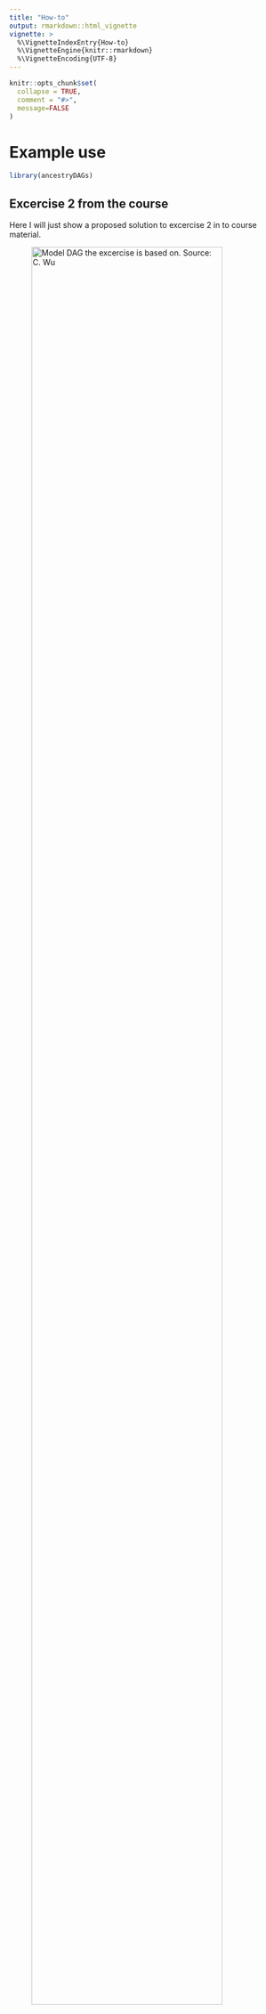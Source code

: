 ```yaml
---
title: "How-to"
output: rmarkdown::html_vignette
vignette: >
  %\VignetteIndexEntry{How-to}
  %\VignetteEngine{knitr::rmarkdown}
  %\VignetteEncoding{UTF-8}
---
```


```r
knitr::opts_chunk$set(
  collapse = TRUE,
  comment = "#>",
  message=FALSE
)
```

# Example use

```r
library(ancestryDAGs)
```

## Excercise 2 from the course

Here I will just show a proposed solution to excercise 2 in to course material.

![Model DAG the excercise is based on. Source: C. Wu](images/dag.png){width="90%" fig-align="center"}

```r
##ancestors are defined and sent to global environment
a <- ancestor(population = 10000, prev = c(0.1,0.1),anc.names = c("U1","U2"))
list2env(a,envir = .GlobalEnv)
```


```r
##child E
E <- child(baserisk = 0.05, por=5,parent = list(U1) )

##child M
M <- child(baserisk = 0.05, por=c(5,5),parent = list(U1,U2))

##child O
O <- child(baserisk = 0.05, por=c(1.5,5),parent = list(E,U2))
```

```r
##transform it as the data frame
dat <- data.frame(U1, U2, E, M, O)
```


```r
# gtsummary is used for nice tables
require(gtsummary)

#Crude analysis
crude <-
  glm(O ~ E, 
      family = binomial(link = 'logit'), data = dat) |> 
  tbl_regression(exponentiate = TRUE)

#collider bias
collider <-
  glm(O ~ E + M, 
      family = binomial(link = 'logit'), data = dat) |> 
  tbl_regression(exponentiate = TRUE)

#close all open paths
closed <-
  glm(O ~ E + M + U1 + U2,
      family = binomial(link = 'logit'), data = dat) |> 
  tbl_regression(exponentiate = TRUE)
```

```r
# Merged table
tbl_merge(list(crude,collider,closed))
```

